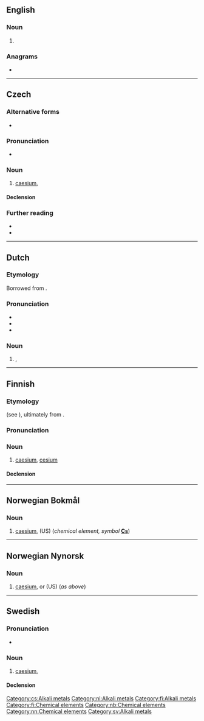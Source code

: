 {{also|césium}}
==English==

===Noun===
{{en-noun|-}}

# {{lb|en|American spelling}} {{alternative form of|en|caesium}}

===Anagrams===
* {{anagrams|en|a=ceimsu|miscue}}

{{C|en|Alkali metals|Chemical elements}}

----

==Czech==
{{wikipedia|lang=cs}}
{{elements|cs|Cs|xenon|Xe|baryum|Ba}}

===Alternative forms===
* {{alter|cs|cezium}}

===Pronunciation===
* {{IPA|cs|/tsɛːzɪjʊm/}}

===Noun===
{{cs-noun|g=n}}

# [[caesium]], {{l|en|cesium}}

====Declension====
{{cs-decl-noun|cesium|cesia|cesiu|cesium|cesium|cesiu|cesiem|cesia|cesií|cesiím|cesia|cesia|cesiích|cesii}}

===Further reading===
* {{R:PSJC}}
* {{R:SSJC}}

[[Category:cs:Alkali metals]]

----

==Dutch==
{{wikipedia|lang=nl}}
{{elements|nl|Cs|xenon|Xe|barium|Ba}}

===Etymology===
Borrowed from {{bor|nl|de|Cäsium}}.

===Pronunciation===
* {{IPA|nl|/ˈseː.zi.ʏm/|[ˈseː.zi.ʏm]}}
* {{audio|nl|Nl-cesium.ogg|Audio}}
* {{hyphenation|nl|ce|si|um}}

===Noun===
{{nl-noun|n|-|-}}

# {{l|en|caesium}}, {{l|en|cesium}}

[[Category:nl:Alkali metals]]

----

==Finnish==
{{wikipedia|lang=fi}}

===Etymology===
{{internationalism|fi}} (see {{cog|en|caesium}}), ultimately from {{der|fi|la|caesius}}.

===Pronunciation===
{{fi-pronunciation|keesi.um|seesi.um}}

===Noun===
{{fi-noun}}

# [[caesium]], [[#English|cesium]]

====Declension====
{{fi-decl-risti|n=sg|cesium|||a|i=0}}

[[Category:fi:Alkali metals]]
[[Category:fi:Chemical elements]]

----

==Norwegian Bokmål==
{{wikipedia|lang=no}}

===Noun===
{{head|nb|noun|g=n|definite singular|cesiumet}} {{lb|nb|uncountable}}

# [[caesium]], {{l|en|cesium}} (US) (''chemical element, symbol'' '''[[Cs]]''')

[[Category:nb:Chemical elements]]

----

==Norwegian Nynorsk==
{{wikipedia|lang=nn}}

===Noun===
{{head|nn|noun|g=n|definite singular|cesiumet}} {{lb|nn|uncountable}}

# [[caesium]], or {{l|en|cesium}} (US) (''as above'')

[[Category:nn:Chemical elements]]

----

==Swedish==
{{elements|sv|Cs|xenon|Xe|barium|Ba}}

===Pronunciation===
* {{IPA|sv|/ˈseːsɪɵm/}}

===Noun===
{{sv-noun|n}}

# [[caesium]], {{l|en|cesium}}

====Declension====
{{sv-noun-unc-irreg-n|2=cesiumet}}

[[Category:sv:Alkali metals]]